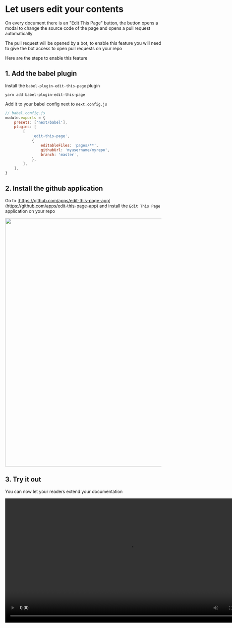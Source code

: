 
# Let users edit your contents

On every document there is an "Edit This Page" button, the button opens a modal to change the source code of the page and opens a pull request automatically

The pull request will be opened by a bot, to enable this feature you will need to give the bot access to open pull requests on your repo

Here are the steps to enable this feature

## 1. Add the babel plugin

Install the `babel-plugin-edit-this-page` plugin

```
yarn add babel-plugin-edit-this-page
```

Add it to your babel config next to `next.config.js`

```js
// babel.config.js
module.exports = {
    presets: ['next/babel'],
    plugins: [
        [
            'edit-this-page',
            {
                editableFiles: 'pages/**',
                githubUrl: 'myusername/myrepo',
                branch: 'master',
            },
        ],
    ],
}
```

## 2. Install the github application

Go to [https://github.com/apps/edit-this-page-app](https://github.com/apps/edit-this-page-app) and install the `Edit This Page` application on your repo

<img src='/edit-this-page/github_app.jpg' width='800px' />

## 3. Try it out

You can now let your readers extend your documentation


<video src='/edit-this-page/video.mp4' width='800px' autoplay='true' loop='true' />
